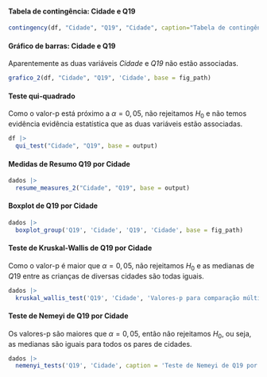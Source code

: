 
#### Tabela de contingência: Cidade e Q19

```r
contingency(df, "Cidade", "Q19", "Cidade", caption="Tabela de contingência: Cidade e Q19.", base = output)
```

#### Gráfico de barras: Cidade e Q19

Aparentemente as duas variáveis _Cidade_ e _Q19_ não estão associadas.

```r
grafico_2(df, "Cidade", "Q19", 'Cidade', base = fig_path)
```

#### Teste qui-quadrado

Como o valor-p está próximo a $\alpha=0,05$, não rejeitamos $H_0$ e não temos evidência evidência estatística que as duas variáveis estão associadas. 

```r
df |> 
  qui_test("Cidade", "Q19", base = output)
```

\cleardoublepage

#### Medidas de Resumo Q19 por Cidade


```r
dados |> 
  resume_measures_2("Cidade", "Q19", base = output)
```

#### Boxplot de Q19 por Cidade 


```r
dados |>
  boxplot_group('Q19', 'Cidade', 'Q19', 'Cidade', base = fig_path)
```

#### Teste de Kruskal-Wallis de Q19 por Cidade


Como o valor-p é maior que $\alpha=0,05$, não rejeitamos $H_0$ e as medianas de $Q19$ entre as crianças de diversas cidades são todas iguais.

```r
dados |> 
  kruskal_wallis_test('Q19', 'Cidade', 'Valores-p para comparação múltipla de medianas: Q19 e Cidade.', base = output)
```

#### Teste de Nemeyi de Q19 por Cidade

Os valores-p são maiores que $\alpha=0,05$, então não rejeitamos $H_0$, ou seja, as medianas são iguais para todos os pares de cidades.

```r
dados |> 
  nemenyi_tests('Q19', 'Cidade', caption = 'Teste de Nemeyi de Q19 por Cidade.', base = output)
``` 